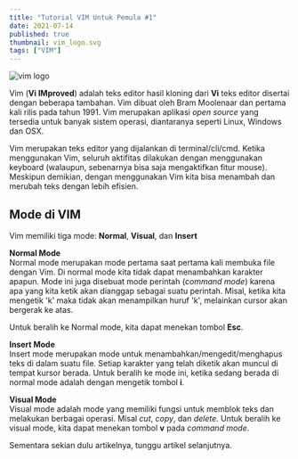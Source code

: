 ```yaml
---
title: "Tutorial VIM Untuk Pemula #1"
date: 2021-07-14
published: true
thumbnail: vim_logo.svg
tags: ["VIM"]
---
```


![vim logo](vim_logo2.png)

Vim (**Vi IMproved**) adalah teks editor hasil kloning dari **Vi** teks editor disertai dengan beberapa tambahan. 
Vim dibuat oleh Bram Moolenaar dan pertama kali rilis pada tahun 1991. 
Vim merupakan aplikasi _open source_ yang tersedia untuk banyak sistem operasi, diantaranya seperti Linux, Windows dan OSX.  

Vim merupakan teks editor yang dijalankan di terminal/cli/cmd. Ketika menggunakan Vim, seluruh aktifitas dilakukan dengan menggunakan keyboard 
(walaupun, sebenarnya bisa saja mengaktifkan fitur mouse). Meskipun demikian, dengan menggunakan Vim kita bisa menambah dan merubah teks dengan lebih efisien.

## Mode di VIM
Vim memiliki tiga mode: **Normal**, **Visual**, dan **Insert** 

**Normal Mode**  
Normal mode merupakan mode pertama saat pertama kali membuka file dengan Vim. Di normal mode kita tidak dapat menambahkan karakter apapun. 
Mode ini juga disebuat mode perintah (_command mode_) karena apa yang kita ketik akan dianggap sebagai suatu perintah. 
Misal, ketika kita mengetik 'k' maka tidak akan menampilkan huruf 'k', melainkan cursor akan bergerak ke atas. 

Untuk beralih ke Normal mode, kita dapat menekan tombol **Esc**.

**Insert Mode**  
Insert mode merupakan mode untuk menambahkan/mengedit/menghapus teks di dalam suatu file. 
Setiap karakter yang telah diketik akan muncul di tempat kursor berada. 
Untuk beralih ke mode ini, ketika sedang berada di normal mode adalah dengan mengetik tombol **i**.

**Visual Mode**  
Visual mode adalah mode yang memiliki fungsi untuk memblok teks dan melakukan berbagai operasi. 
Misal _cut_, _copy_, dan _delete_. Untuk beralih ke visual mode, kita dapat menekan tombol **v** pada _command mode_.

Sementara sekian dulu artikelnya, tunggu artikel selanjutnya.
